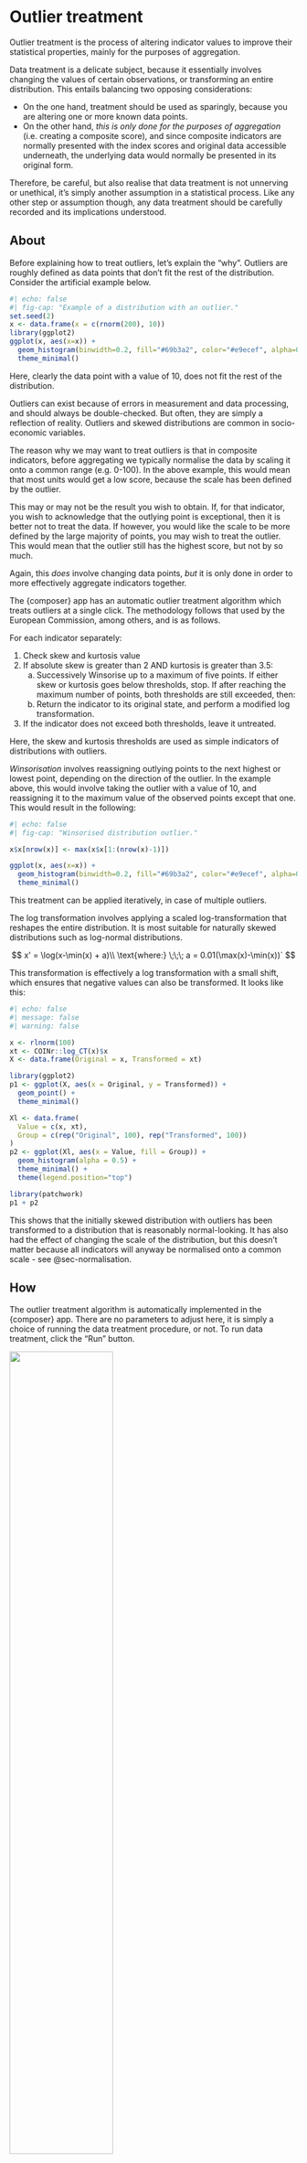 # Outlier treatment {#sec-outliers}

Outlier treatment is the process of altering indicator values to improve their statistical properties, mainly for the purposes of aggregation.

Data treatment is a delicate subject, because it essentially involves changing the values of certain observations, or transforming an entire distribution. This entails balancing two opposing considerations:

* On the one hand, treatment should be used as sparingly, because you are altering one or more known data points.
* On the other hand, *this is only done for the purposes of aggregation* (i.e. creating a composite score), and since composite indicators are normally presented with the index scores and original data accessible underneath, the underlying data would normally be presented in its original form.

Therefore, be careful, but also realise that data treatment is not unnerving or unethical, it's simply another assumption in a statistical process. Like any other step or assumption though, any data treatment should be carefully recorded and its implications understood.

## About

Before explaining how to treat outliers, let's explain the "why". Outliers are roughly defined as data points that don't fit the rest of the distribution. Consider the artificial example below.

```r
#| echo: false
#| fig-cap: "Example of a distribution with an outlier."
set.seed(2)
x <- data.frame(x = c(rnorm(200), 10))
library(ggplot2)
ggplot(x, aes(x=x)) + 
  geom_histogram(binwidth=0.2, fill="#69b3a2", color="#e9ecef", alpha=0.9) +
  theme_minimal()
```

Here, clearly the data point with a value of 10, does not fit the rest of the distribution.

Outliers can exist because of errors in measurement and data processing, and should always be double-checked. But often, they are simply a reflection of reality. Outliers and skewed distributions are common in socio-economic variables.

The reason why we may want to treat outliers is that in composite indicators, before aggregating we typically normalise the data by scaling it onto a common range (e.g. 0-100). In the above example, this would mean that most units would get a low score, because the scale has been defined by the outlier.

This may or may not be the result you wish to obtain. If, for that indicator, you wish to acknowledge that the outlying point is exceptional, then it is better not to treat the data. If however, you would like the scale to be more defined by the large majority of points, you may wish to treat the outlier. This would mean that the outlier still has the highest score, but not by so much.

Again, this *does* involve changing data points, *but* it is only done in order to more effectively aggregate indicators together.

The {composer} app has an automatic outlier treatment algorithm which treats outliers at a single click. The methodology follows that used by the European Commission, among others, and is as follows.

For each indicator separately:

1. Check skew and kurtosis value
2. If absolute skew is greater than 2 AND kurtosis is greater than 3.5:
    (a) Successively Winsorise up to a maximum of five points. If either skew or kurtosis goes below thresholds, stop. If after reaching the maximum number of points, both thresholds are still exceeded, then:
    (b) Return the indicator to its original state, and perform a modified log transformation.
3. If the indicator does not exceed both thresholds, leave it untreated.

Here, the skew and kurtosis thresholds are used as simple indicators of distributions with outliers.

*Winsorisation* involves reassigning outlying points to the next highest or lowest point, depending on the direction of the outlier. In the example above, this would involve taking the outlier with a value of 10, and reassigning it to the maximum value of the observed points except that one. This would result in the following:

```r
#| echo: false
#| fig-cap: "Winsorised distribution outlier."

x$x[nrow(x)] <- max(x$x[1:(nrow(x)-1)])

ggplot(x, aes(x=x)) + 
  geom_histogram(binwidth=0.2, fill="#69b3a2", color="#e9ecef", alpha=0.9) +
  theme_minimal()
```

This treatment can be applied iteratively, in case of multiple outliers.

The log transformation involves applying a scaled log-transformation that reshapes the entire distribution. It is most suitable for naturally skewed distributions such as log-normal distributions.

$$
x' = \log(x-\min(x) + a)\\ 
\text{where:} \;\;\;  a = 0.01(\max(x)-\min(x))`
$$

This transformation is effectively a log transformation with a small shift, which ensures that negative values can also be transformed. It looks like this:

```r
#| echo: false
#| message: false
#| warning: false

x <- rlnorm(100)
xt <- COINr::log_CT(x)$x
X <- data.frame(Original = x, Transformed = xt)

library(ggplot2)
p1 <- ggplot(X, aes(x = Original, y = Transformed)) +
  geom_point() +
  theme_minimal()

Xl <- data.frame(
  Value = c(x, xt),
  Group = c(rep("Original", 100), rep("Transformed", 100))
)
p2 <- ggplot(Xl, aes(x = Value, fill = Group)) +
  geom_histogram(alpha = 0.5) +
  theme_minimal() +
  theme(legend.position="top")

library(patchwork)
p1 + p2
```

This shows that the initially skewed distribution with outliers has been transformed to a distribution that is reasonably normal-looking. It has also had the effect of changing the scale of the distribution, but this doesn't matter because all indicators will anyway be normalised onto a common scale -  see @sec-normalisation.

## How

The outlier treatment algorithm is automatically implemented in the {composer} app. There are no parameters to adjust here, it is simply a choice of running the data treatment procedure, or not. To run data treatment, click the "Run" button.

![](figs/treat_1.png){width=60%}

On running the treatment, the app will return a summary of which indicators had outliers before treatment (using the skew and kurtosis thresholds mentioned above), and any that still have outliers after treatment (since outlier treatment does not always successfully deal with all outliers).

A table of data is also generated which highlights points that have been Winsorised or log-transformed, and summarises the data treatment applied to each indicator.

![](figs/treat_2.png){width=60%}

Clicking on a column in the table will plot the indicator before and after treatment, showing how the data points have been changed. In the example below, four points have been Winsorised.

![](figs/treat_3.png){width=80%}
